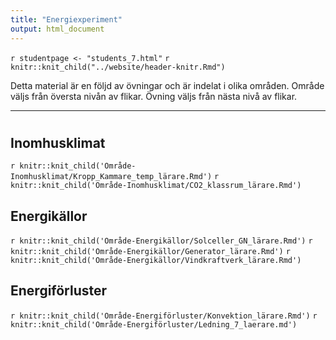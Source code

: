 ```yaml
---
title: "Energiexperiment"
output: html_document
---
```


`r studentpage <- "students_7.html"`
`r knitr::knit_child("../website/header-knitr.Rmd")`

Detta material är en följd av övningar och är indelat i olika områden. Område väljs från översta nivån av flikar. Övning väljs från nästa nivå av flikar. 

***

# {.tabset .tabset-fade}


## Inomhusklimat {.tabset .tabset-fade}

`r knitr::knit_child('Område-Inomhusklimat/Kropp_Kammare_temp_lärare.Rmd')`
`r knitr::knit_child('Område-Inomhusklimat/CO2_klassrum_lärare.Rmd')`



## Energikällor {.tabset .tabset-fade}

`r knitr::knit_child('Område-Energikällor/Solceller_GN_lärare.Rmd')`
`r knitr::knit_child('Område-Energikällor/Generator_lärare.Rmd')`
`r knitr::knit_child('Område-Energikällor/Vindkraftverk_lärare.Rmd')`



## Energiförluster {.tabset .tabset-fade}


`r knitr::knit_child('Område-Energiförluster/Konvektion_lärare.Rmd')`
`r knitr::knit_child('Område-Energiförluster/Ledning_7_laerare.md')`
